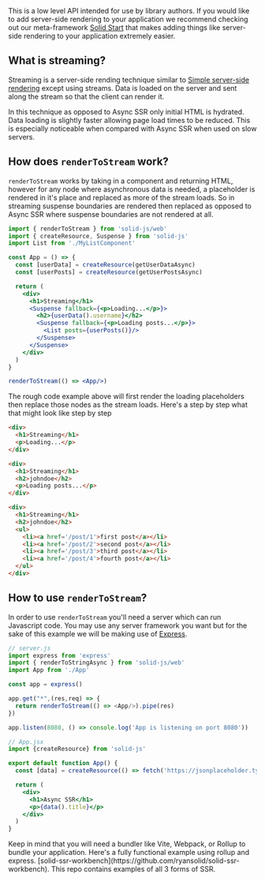 
<Title>Streaming</Title>

<Aside type="advanced">
  This is a low level API intended for use by library authors. If you would like to add server-side rendering to your application we recommend checking out our meta-framework <a href="https://start.solidjs.com/getting-started/what-is-solidstart">Solid Start</a> that makes adding things like server-side rendering to your application extremely easier.
</Aside>

## What is streaming?

Streaming is a server-side rending technique similar to [Simple server-side rendering](/references/concepts/ssr/simple-client-fetching-ssr/) except using streams. Data is loaded on the server and sent along the stream so that the client can render it.

In this technique as opposed to Async SSR only initial HTML is hydrated. Data loading is slightly faster allowing page load times to be reduced. This is especially noticeable when compared with Async SSR when used on slow servers.

## How does `renderToStream` work?

`renderToStream` works by taking in a component and returning HTML, however for any node where asynchronous data is needed, a placeholder is rendered in it's place and replaced as more of the stream loads. So in streaming suspense boundaries are rendered then replaced as opposed to Async SSR where suspense boundaries are not rendered at all.

```jsx
import { renderToStream } from 'solid-js/web'
import { createResource, Suspense } from 'solid-js'
import List from './MyListComponent'

const App = () => {
  const [userData] = createResource(getUserDataAsync)
  const [userPosts] = createResource(getUserPostsAsync)

  return (
    <div>
      <h1>Streaming</h1>
      <Suspense fallback={<p>Loading...</p>}>
        <h2>{userData().username}</h2>
        <Suspense fallback={<p>Loading posts...</p>}>
          <List posts={userPosts()}/>
        </Suspense>
      </Suspense>
    </div>
  )
}

renderToStream(() => <App/>)
```

The rough code example above will first render the loading placeholders then replace those nodes as the stream loads. Here's a step by step what that might look like step by step

```html
<div>
  <h1>Streaming</h1>
  <p>Loading...</p>
</div>
```

```html
<div>
  <h1>Streaming</h1>
  <h2>johndoe</h2>
  <p>Loading posts...</p>
</div>
```

```html
<div>
  <h1>Streaming</h1>
  <h2>johndoe</h2>
  <ul>
    <li><a href='/post/1'>first post</a></li>
    <li><a href='/post/2'>second post</a></li>
    <li><a href='/post/3'>third post</a></li>
    <li><a href='/post/4'>fourth post</a></li>
  </ul>
</div>
```

## How to use `renderToStream`?

In order to use `renderToStream` you'll need a server which can run Javascript code. You may use any server framework you want but for the sake of this example we will be making use of [Express](https://expressjs.com/).

```js
// server.js
import express from 'express'
import { renderToStringAsync } from 'solid-js/web'
import App from './App'

const app = express()

app.get("*",(res,req) => {
  return renderToStream(() => <App/>).pipe(res)
})

app.listen(8080, () => console.log('App is listening on port 8080'))
```

```jsx
// App.jsx
import {createResource} from 'solid-js'

export default function App() {
  const [data] = createResource(() => fetch('https://jsonplaceholder.typicode.com/todos/1').then(res => res.json()))

  return (
    <div>
      <h1>Async SSR</h1>
      <p>{data().title}</p>
    </div>
  )
}
````

<Aside type='general'>
  Keep in mind that you will need a bundler like Vite, Webpack, or Rollup to bundle your application. Here's a fully functional example using rollup and express. [solid-ssr-workbench](https://github.com/ryansolid/solid-ssr-workbench). This repo contains examples of all 3 forms of SSR.
</Aside>
